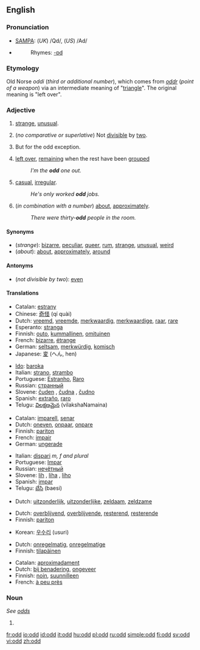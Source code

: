 ==English==

===Pronunciation===
*[[w:SAMPA|SAMPA]]: (''UK'') /Qd/, (''US'') /Ad/
*{{audio|en-us-odd.ogg|Audio (US)}}
*:Rhymes: [[Rhymes:English:-ɒd|-ɒd]]

===Etymology===
Old Norse ''oddi'' (''third or additional number''), which comes from ''[[oddr]]'' (''point of a weapon'') via an intermediate meaning of "[[triangle]]". The original meaning is "left over".

===Adjective===
{{en-adj|er}}

# [[strange]], [[unusual]].
# {{arithmetic}} (''no comparative or superlative'') Not [[divisible]] by [[two]].
# {{rare}} But for the odd exception. <!--self-referential definition?-->
# [[left over]], [[remain]]ing when the rest have been [[grouped]]
#:''I'm the '''odd''' one out.''
# [[casual]], [[irregular]].
#:''He's only worked '''odd''' jobs.''
# (''in combination with a number'') [[about]], [[approximately]].
#:''There were thirty-'''odd''' people in the room.''

====Synonyms====
*(''strange''): [[bizarre]], [[peculiar]], [[queer]], [[rum]], [[strange]], [[unusual]], [[weird]]
*(''about''): [[about]], [[approximately]], [[around]]

====Antonyms====
*(''not divisible by two''): [[even]]

====Translations====

{{trans-top|strange}}
*Catalan: [[estrany]]
*Chinese: [[奇怪]] (qí quài)
*Dutch: [[vreemd]], [[vreemde]], [[merkwaardig]], [[merkwaardige]], [[raar]], [[rare]]
*Esperanto: [[stranga]]
*Finnish: [[outo]], [[kummallinen]], [[omituinen]]
*French: [[bizarre#French|bizarre]], [[étrange]]
*German: [[seltsam]], [[merkwürdig]], [[komisch]]
*Japanese: [[変]] (へん, hen)
{{trans-mid}}
*[[Ido]]: [[baroka]]
*Italian: [[strano]], [[strambo]]
*Portuguese: [[Estranho]], [[Raro]]
*Russian: [[странный]]
*Slovene: [[čuden]] {{m}}, [[čudna]] {{f}}, [[čudno]] {{n}}
*Spanish: [[extraño]], [[raro#Spanish|raro]]
*Telugu: [[విలక్షణమైన]] (vilakshaNamaina)
{{trans-bottom}}

{{trans-top|not divisible by two}}
*Catalan: [[imparell]], [[senar]]
*Dutch: [[oneven]], [[onpaar]], [[onpare]]
*Finnish: [[pariton]]
*French: [[impair#French|impair]]
*German: [[ungerade]]
{{trans-mid}}
*Italian: [[dispari]] ''m, f and plural''
*Portuguese: [[Impar]]
*Russian: [[нечётный]]
*Slovene: [[lih]] {{m}}, [[liha]] {{f}}, [[liho]] {{n}}
*Spanish: [[impar]]
*Telugu: [[బేసి]] (baesi)
{{trans-bottom}}

{{trans-top|rare: but for the odd exception}}
*Dutch: [[uitzonderlijk]], [[uitzonderlijke]], [[zeldaam]], [[zeldzame]]
{{trans-bottom}}

{{trans-top|left over after others have been grouped}}
*Dutch: [[overblijvend]], [[overblijvende]], [[resterend]], [[resterende]]
*Finnish: [[pariton]]
{{trans-mid}}
*Korean: [[우수리]] (usuri)
{{trans-bottom}}

{{trans-top|casual, irregular}}
*Dutch: [[onregelmatig]], [[onregelmatige]]
*Finnish: [[tilapäinen]]
{{trans-mid}}
{{trans-bottom}}

{{trans-top|about}}
*Catalan: [[aproximadament]]
*Dutch: [[bij benadering]], [[ongeveer]]
*Finnish: [[noin]], [[suunnilleen]]
*French: [[à peu près]]
{{trans-mid}}
{{trans-bottom}}

===Noun===
''See [[odds]]''

# {{defn|English}}

[[fr:odd]]
[[io:odd]]
[[id:odd]]
[[it:odd]]
[[hu:odd]]
[[pl:odd]]
[[ru:odd]]
[[simple:odd]]
[[fi:odd]]
[[sv:odd]]
[[vi:odd]]
[[zh:odd]]